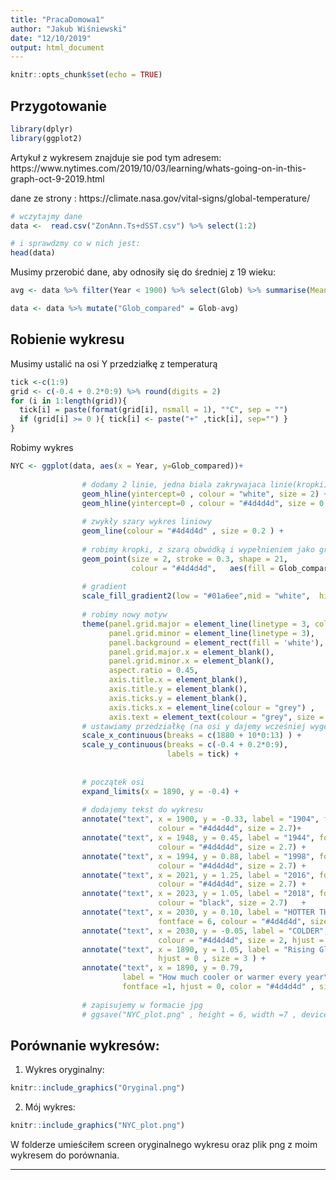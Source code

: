 ```yaml
---
title: "PracaDomowa1"
author: "Jakub Wiśniewski"
date: "12/10/2019"
output: html_document
---
```


```r
knitr::opts_chunk$set(echo = TRUE)
```

## Przygotowanie
```r
library(dplyr)
library(ggplot2)
```

Artykuł z wykresem znajduje sie pod tym adresem: 
https://www.nytimes.com/2019/10/03/learning/whats-going-on-in-this-graph-oct-9-2019.html 

dane ze strony : https://climate.nasa.gov/vital-signs/global-temperature/

```r
# wczytajmy dane
data <-  read.csv("ZonAnn.Ts+dSST.csv") %>% select(1:2)

# i sprawdzmy co w nich jest: 
head(data)

```
Musimy przerobić dane, aby odnosiły się do średniej z 19 wieku:
```r
avg <- data %>% filter(Year < 1900) %>% select(Glob) %>% summarise(Mean = mean(Glob)) %>% as.numeric()

data <- data %>% mutate("Glob_compared" = Glob-avg)
```

## Robienie wykresu

Musimy ustalić na osi Y przedziałkę z temperaturą
```r
tick <-c(1:9)
grid <- c(-0.4 + 0.2*0:9) %>% round(digits = 2)
for (i in 1:length(grid)){
  tick[i] = paste(format(grid[i], nsmall = 1), "°C", sep = "")
  if (grid[i] >= 0 ){ tick[i] <- paste("+" ,tick[i], sep="") }
} 
```


Robimy wykres
```r
NYC <- ggplot(data, aes(x = Year, y=Glob_compared))+
                
                # dodamy 2 linie, jedna biala zakrywajaca linie(kropki) pomocnicze, a druga zwykla
                geom_hline(yintercept=0 , colour = "white", size = 2) + 
                geom_hline(yintercept=0 , colour = "#4d4d4d", size = 0.2) + 
                
                # zwykły szary wykres liniowy
                geom_line(colour = "#4d4d4d" , size = 0.2 ) + 
                
                # robimy kropki, z szarą obwódką i wypełnieniem jako gradientem
                geom_point(size = 2, stroke = 0.3, shape = 21,
                           colour = "#4d4d4d",   aes(fill = Glob_compared), show.legend = FALSE) + 
                
                # gradient
                scale_fill_gradient2(low = "#01a6ee",mid = "white",  high= "#cc6600", midpoint = 0.1) + 
  
                # robimy nowy motyw
                theme(panel.grid.major = element_line(linetype = 3, colour = "lightgrey"),
                      panel.grid.minor = element_line(linetype = 3), 
                      panel.background = element_rect(fill = 'white'), 
                      panel.grid.major.x = element_blank(),
                      panel.grid.minor.x = element_blank(), 
                      aspect.ratio = 0.45, 
                      axis.title.x = element_blank(), 
                      axis.title.y = element_blank(), 
                      axis.ticks.y = element_blank(), 
                      axis.ticks.x = element_line(colour = "grey") ,
                      axis.text = element_text(colour = "grey", size = 7)) + 
                # ustawiamy przedziałkę (na osi y dajemy wcześniej wygenerowany wektor napisów)
                scale_x_continuous(breaks = c(1880 + 10*0:13) ) + 
                scale_y_continuous(breaks = c(-0.4 + 0.2*0:9),
                                   labels = tick) +
                
                
                # początek osi
                expand_limits(x = 1890, y = -0.4) +
                
                # dodajemy tekst do wykresu 
                annotate("text", x = 1900, y = -0.33, label = "1904", fontface = 6,
                                 colour = "#4d4d4d", size = 2.7)+
                annotate("text", x = 1948, y = 0.45, label = "1944", fontface = 6,
                                 colour = "#4d4d4d", size = 2.7) +
                annotate("text", x = 1994, y = 0.88, label = "1998", fontface = 6, 
                                 colour = "#4d4d4d", size = 2.7) +
                annotate("text", x = 2021, y = 1.25, label = "2016", fontface = 6, 
                                 colour = "#4d4d4d", size = 2.7) +
                annotate("text", x = 2023, y = 1.05, label = "2018", fontface = 2, 
                                 colour = "black", size = 2.7)   +
                annotate("text", x = 2030, y = 0.10, label = "HOTTER THAN THE\n1880 - 1899 AVERAGE",
                                 fontface = 6, colour = "#4d4d4d", size = 2 ,hjust = 1)    +
                annotate("text", x = 2030, y = -0.05, label = "COLDER", fontface = 6, 
                                 colour = "#4d4d4d", size = 2, hjust = 1) +
                annotate("text", x = 1890, y = 1.05, label = "Rising Global Temperature", fontface =2 , 
                                 hjust = 0 , size = 3 ) + 
                annotate("text", x = 1890, y = 0.79,
                         label = "How much cooler or warmer every year\nwas compared with the average\ntemperature of the late 19th century",
                         fontface =1, hjust = 0, color = "#4d4d4d" , size = 3)
                
                # zapisujemy w formacie jpg
                # ggsave("NYC_plot.png" , height = 6, width =7 , device = "png")
```

## Porównanie wykresów: 

1. Wykres oryginalny: 
```r
knitr::include_graphics("Oryginal.png")
```



2. Mój wykres: 
```r
knitr::include_graphics("NYC_plot.png")
```



W folderze umieściłem screen oryginalnego wykresu oraz plik png z moim wykresem do porównania. 

---
